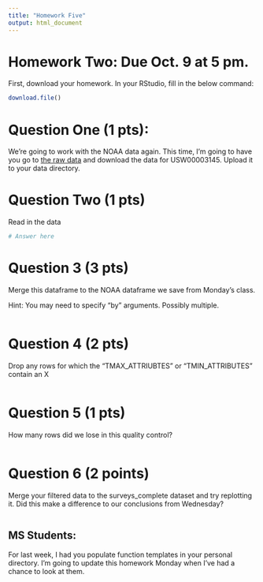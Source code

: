```yaml
---
title: "Homework Five"
output: html_document
---
```


# Homework Two: Due Oct. 9 at 5 pm.

First, download your homework. In your RStudio, fill in the below command:

```r
download.file()

```

# Question One (1 pts):
We're going to work with the NOAA data again. This time, I'm going to have you go to [the raw data](https://www.ncei.noaa.gov/data/global-historical-climatology-network-daily/access/) and download the data for USW00003145. Upload it to your data directory.  


# Question Two (1 pts)

Read in the data

```r
# Answer here

```

# Question 3 (3 pts)

Merge this dataframe to the NOAA dataframe we save from Monday's class. 

Hint: You may need to specify "by" arguments. Possibly multiple.
```r

```

# Question 4 (2 pts)

Drop any rows for which the "TMAX_ATTRIUBTES" or "TMIN_ATTRIBUTES" contain an X
```r
```

# Question 5 (1 pts)

How many rows did we lose in this quality control? 

```r

```

# Question 6 (2 points)

Merge your filtered data to the surveys_complete dataset and try replotting it. Did this make a difference to our conclusions from Wednesday?

```r

```


## MS Students:

For last week, I had you populate function templates in your personal directory. I'm going to update this homework Monday when I've had a chance to look at them.

